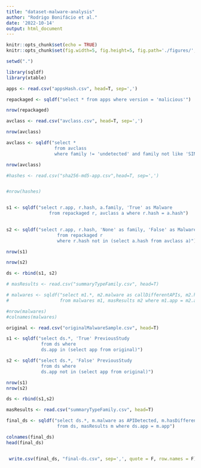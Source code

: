 ```yaml
---
title: "dataset-malware-analysis"
author: "Rodrigo Bonifácio et al."
date: '2022-10-14'
output: html_document
---
```


```r
knitr::opts_chunk$set(echo = TRUE)
knitr::opts_chunk$set(fig.width=5, fig.height=5, fig.path='./figures/', dev=c('png', 'pdf'))

setwd(".")

library(sqldf)
library(xtable)
```




```r
apps <- read.csv("appsHash.csv", head=T, sep=',')

repackaged <- sqldf("select * from apps where version = 'malicious'")

nrow(repackaged)

avclass <- read.csv("avclass.csv", head=T, sep=',')

nrow(avclass)

avclass <- sqldf("select * 
                  from avclass 
                  where family != 'undetected' and family not like 'SINGLETON%'")

nrow(avclass)

#hashes <- read.csv("sha256-md5-app.csv",head=T, sep=',')


#nrow(hashes)


s1 <- sqldf("select r.app, r.hash, a.family, 'True' as Malware
				from repackaged r, avclass a where r.hash = a.hash")
						 

s2 <- sqldf("select r.app, r.hash, 'None' as family, 'False' as Malware
                   from repackaged r
                   where r.hash not in (select a.hash from avclass a)")

nrow(s1)

nrow(s2)

ds <- rbind(s1, s2)

# masResults <- read.csv("summaryTypeFamily.csv", head=T)

# malwares <- sqldf("select m1.*, m2.malware as callDifferentAPIs, m2.hasDifferentTraces 
#                   from malwares m1, masResults m2 where m1.app = m2.app")

#nrow(malwares)
#colnames(malwares)

original <- read.csv("originalMalwareSample.csv", head=T)

s1 <- sqldf("select ds.*, 'True' PreviousStudy 
             from ds where 
             ds.app in (select app from original)")

s2 <- sqldf("select ds.*, 'False' PreviousStudy 
             from ds where 
             ds.app not in (select app from original)")

nrow(s1)
nrow(s2)

ds <- rbind(s1,s2)

masResults <- read.csv("summaryTypeFamily.csv", head=T)

final_ds <- sqldf("select ds.*, m.malware as APIDetected, m.hasDifferentTraces as TraceDetected 
                   from ds, masResults m where ds.app = m.app")

colnames(final_ds)
head(final_ds)


 write.csv(final_ds, "final-ds.csv", sep=',', quote = F, row.names = F)
```




